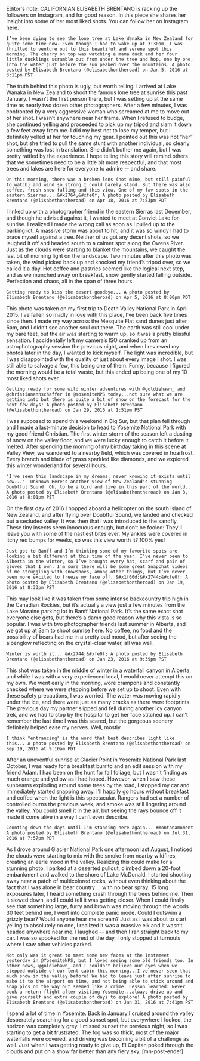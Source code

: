 

Editor's note: CALIFORNIAN ELISABETH BRENTANO is racking up the followers on Instagram, and for good reason. In this piece she shares her insight into some of her most liked shots. You can follow her on Instagram here.

    I’ve been dying to see the lone tree at Lake Wanaka in New Zealand for quite some time now. Even though I had to wake up at 3:30am, I was thrilled to venture out to this beautiful and serene spot this morning. The cherry on top was watching a mama duck and her four little ducklings scramble out from under the tree and hop, one by one, into the water just before the sun peaked over the mountains. A photo posted by Elisabeth Brentano (@elisabethontheroad) on Jan 5, 2016 at 3:11pm PST

 
The truth behind this photo is ugly, but worth telling. I arrived at Lake Wanaka in New Zealand to shoot the famous lone tree at sunrise this past January. I wasn’t the first person there, but I was setting up at the same time as nearly two dozen other photographers. After a few minutes, I was confronted by a very aggressive woman who screamed at me to move out of her shot. I wasn’t anywhere near her frame. When I refused to budge, she continued yelling and proceeded to pick up my tripod and slam it down a few feet away from me. I did my best not to lose my temper, but I definitely yelled at her for touching my gear. I pointed out this was not “her” shot, but she tried to pull the same stunt with another individual, so clearly something was lost in translation. She didn’t bother me again, but I was pretty rattled by the experience. I hope telling this story will remind others that we sometimes need to be a little bit more respectful, and that most trees and lakes are here for everyone to admire -- and share.
 
    On this morning, there was a broken lens (not mine, but still painful to watch) and wind so strong I could barely stand. But there was also coffee, fresh snow falling and this view. One of my fav spots in the eastern Sierras... &#x2764;&#xfe0f; A photo posted by Elisabeth Brentano (@elisabethontheroad) on Apr 18, 2016 at 7:53pm PDT

 
I linked up with a photographer friend in the eastern Sierras last December, and though he advised against it, I wanted to meet at Convict Lake for sunrise. I realized I made the wrong call as soon as I pulled up to the parking lot. A massive storm was about to hit, and it was so windy I had to brace myself against a tree. Neither of us got any decent shots, so we laughed it off and headed south to a calmer spot along the Owens River. Just as the clouds were starting to blanket the mountains, we caught the last bit of morning light on the landscape. Two minutes after this photo was taken, the wind picked back up and knocked my friend’s tripod over, so we called it a day. Hot coffee and pastries seemed like the logical next step, and as we munched away on breakfast, snow gently started falling outside. Perfection and chaos, all in the span of three hours.
 
    Getting ready to kiss the desert goodbye... A photo posted by Elisabeth Brentano (@elisabethontheroad) on Apr 5, 2016 at 8:00pm PDT

 
This photo was taken on my first trip to Death Valley National Park in April 2015. I’ve fallen so madly in love with this place, I’ve been back five times since then. I made my way across the Mesquite Flat sand dunes just after 6am, and I didn’t see another soul out there. The earth was still cool under my bare feet, but the air was starting to warm up, so it was a pretty blissful sensation. I accidentally left my camera’s ISO cranked up from an astrophotography session the previous night, and when I reviewed my photos later in the day, I wanted to kick myself. The light was incredible, but I was disappointed with the quality of just about every image I shot. I was still able to salvage a few, this being one of them. Funny, because I figured the morning would be a total waste, but this ended up being one of my 10 most liked shots ever.
 
    Getting ready for some wild winter adventures with @goldiehawn_ and @christianannschaffer in @YosemiteNPS today...not sure what we are getting into but there is quite a bit of snow on the forecast for the next few days! A photo posted by Elisabeth Brentano (@elisabethontheroad) on Jan 29, 2016 at 1:51pm PST

 
I was supposed to spend this weekend in Big Sur, but that plan fell through and I made a last-minute decision to head to Yosemite National Park with my good friend Christian. The first winter storm of the season left a dusting of snow on the valley floor, and we were lucky enough to catch it before it melted. After spending the morning of my birthday taking in this scene at Valley View, we wandered to a nearby field, which was covered in hoarfrost. Every branch and blade of grass sparkled like diamonds, and we explored this winter wonderland for several hours.
 
    "I've seen this landscape in my dreams, never knowing it exists until now..." -Unknown Here's another view of New Zealand's stunning Doubtful Sound. Oh, to be a bird and live in this part of the world... A photo posted by Elisabeth Brentano (@elisabethontheroad) on Jan 3, 2016 at 8:01pm PST

 
On the first day of 2016 I hopped aboard a helicopter on the south island of New Zealand, and after flying over Doubtful Sound, we landed and checked out a secluded valley. It was then that I was introduced to the sandfly. These tiny insects seem innocuous enough, but don’t be fooled: They’ll leave you with some of the nastiest bites ever. My ankles were covered in itchy red bumps for weeks, so was this view worth it? 100% yes!
 
    Just got to Banff and I’m thinking some of my favorite spots are looking a bit different at this time of the year. I’ve never been to Alberta in the winter, so I’ve brought every hat, scarf and pair of gloves that I own. I’m sure there will be some great Snapchat videos of me struggling with snowshoes, among other things, but I’ve never been more excited to freeze my face off. &#x1f60d;&#x2744;&#xfe0f; A photo posted by Elisabeth Brentano (@elisabethontheroad) on Jan 19, 2016 at 8:33pm PST

 
This may look like it was taken from some intense backcountry trip high in the Canadian Rockies, but it’s actually a view just a few minutes from the Lake Moraine parking lot in Banff National Park. It’s the same exact shot everyone else gets, but there’s a damn good reason why this vista is so popular. I was with two photographer friends last summer in Alberta, and we got up at 3am to shoot sunrise here. No coffee, no food and the possibility of bears had me in a pretty bad mood, but after seeing the alpenglow reflecting on the crystal-clear water, all was well.
 
    Winter is worth it... &#x2744;&#xfe0f; A photo posted by Elisabeth Brentano (@elisabethontheroad) on Jan 23, 2016 at 9:39pm PST

 
This shot was taken in the middle of winter in a waterfall canyon in Alberta, and while I was with a very experienced local, I would never attempt this on my own. We went early in the morning, wore crampons and constantly checked where we were stepping before we set up to shoot. Even with these safety precautions, I was worried. The water was moving rapidly under the ice, and there were just as many cracks as there were footprints. The previous day my partner slipped and fell during another icy canyon trek, and we had to stop by the hospital to get her face stitched up. I can’t remember the last time I was this scared, but the gorgeous scenery definitely helped ease my nerves. Well, mostly.
 
    I think "entrancing" is the word that best describes light like this... A photo posted by Elisabeth Brentano (@elisabethontheroad) on Sep 19, 2016 at 9:10am PDT

 
After an uneventful sunrise at Glacier Point in Yosemite National Park last October, I was ready for a breakfast burrito and an edit session with my friend Adam. I had been on the hunt for fall foliage, but I wasn’t finding as much orange and yellow as I had hoped. However, when I saw these sunbeams exploding around some trees by the road, I stopped my car and immediately started snapping away. I’ll happily go hours without breakfast and coffee when the light is this spectacular. Rangers had set a number of controlled burns the previous week, and smoke was still lingering around the valley. You could smell it in the air, but seeing the rays bounce off it made it come alive in a way I can’t even describe.
 
    Counting down the days until I'm standing here again... #montanamoment A photo posted by Elisabeth Brentano (@elisabethontheroad) on Jul 31, 2016 at 7:57pm PDT

 
As I drove around Glacier National Park one afternoon last August, I noticed the clouds were starting to mix with the smoke from nearby wildfires, creating an eerie mood in the valley. Realizing this could make for a stunning photo, I parked at a deserted pullout, climbed down a 20-foot embankment and walked to the shore of Lake McDonald. I started shooting away near a patch of multicolored rocks, without even thinking about the fact that I was alone in bear country ... with no bear spray. 15 long exposures later, I heard something crash through the trees behind me. Then it slowed down, and I could tell it was getting closer. When I could finally see that something large, furry and brown was moving through the woods 30 feet behind me, I went into complete panic mode. Could I outswim a grizzly bear? Would anyone hear me scream? Just as I was about to start yelling to absolutely no one, I realized it was a massive elk and it wasn’t headed anywhere near me. I laughed -- and then I ran straight back to my car. I was so spooked for the rest of the day, I only stopped at turnouts where I saw other vehicles parked.
 
    Not only was it great to meet some new faces at the Instameet yesterday in @YosemiteNPS, but I loved seeing some old friends too. In other news, @goldiehawn_ and I couldn't believe our eyes when we stepped outside of our tent cabin this morning...I've never seen that much snow in the valley before! We had to leave just after sunrise to make it to the airport on time, and not being able to stick around and snap pics on the way out seemed like a crime. Lesson learned: Never book a return flight after visiting Yosemite...always drive up and give yourself and extra couple of days to explore! A photo posted by Elisabeth Brentano (@elisabethontheroad) on Jan 31, 2016 at 7:41pm PST

 
I spend a lot of time in Yosemite. Back in January I cruised around the valley desperately searching for a good sunset spot, but everywhere I looked, the horizon was completely grey. I missed sunset the previous night, so I was starting to get a bit frustrated. The fog was so thick, most of the major waterfalls were covered, and driving was becoming a bit of a challenge as well. Just when I was getting ready to give up, El Capitan poked through the clouds and put on a show far better than any fiery sky. [mn-post-ender]

